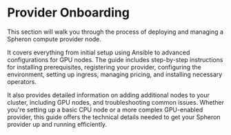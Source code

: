 
# Provider Onboarding

This section will walk you through the process of deploying and managing a Spheron compute provider node. 

It covers everything from initial setup using Ansible to advanced configurations for GPU nodes. The guide includes step-by-step instructions for installing prerequisites, registering your provider, configuring the environment, setting up ingress, managing pricing, and installing necessary operators. 

It also provides detailed information on adding additional nodes to your cluster, including GPU nodes, and troubleshooting common issues. Whether you're setting up a basic CPU node or a more complex GPU-enabled provider, this guide offers the technical details needed to get your Spheron provider up and running efficiently.

<ProviderOnboarding />

<Navigation name="Provider Onboarding" />
